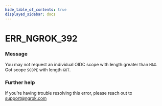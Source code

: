 ```yaml
---
hide_table_of_contents: true
displayed_sidebar: docs
---
```



# ERR_NGROK_392

### Message

You may not request an individual OIDC scope with length greater than `MAX`. Got scope `SCOPE` with length `GOT`.

<ErrorDetails error="err_ngrok_392" />

### Further help

If you're having trouble resolving this error, please reach out to [support@ngrok.com](mailto:support@ngrok.com?subject=Help%20with%20ERR_NGROK_392)
